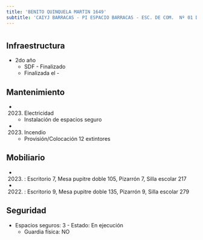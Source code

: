 ```yaml
---
title: 'BENITO QUINQUELA MARTIN 1649'
subtitle: 'CAIYJ BARRACAS - PI ESPACIO BARRACAS - ESC. DE COM.  Nº 01 DE 04 JOAQUÍN V. GONZALEZ - COLEGIO N° 11 HIPOLITO YRIGOYEN'
---
```


#
## Infraestructura

* 2do año 
    + SDF - Finalizado 
    + Finalizada el - 






## Mantenimiento

*  (2023) Electricidad 
    + Instalación de espacios seguro

*  (2023) Incendio 
    + Provisión/Colocación 12 extintores





## Mobiliario

*  (2023) : Escritorio 7, Mesa pupitre doble 105, Pizarrón 7, Silla escolar 217 

*  (2022) : Escritorio 9, Mesa pupitre doble 135, Pizarrón 9, Silla escolar 279 





## Seguridad

*  Espacios seguros: 3 - Estado: En ejecución 
    + Guardia física: NO



